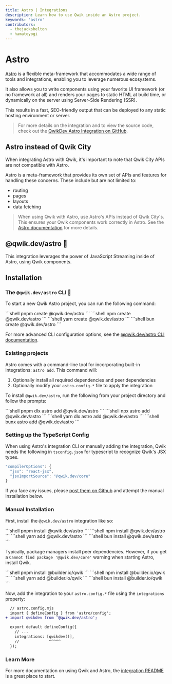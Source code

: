 ```yaml
---
title: Astro | Integrations
description: Learn how to use Qwik inside an Astro project.
keywords: 'astro'
contributors:
  - thejackshelton
  - hamatoyogi
---
```



# Astro

[Astro](https://astro.build/) is a flexible meta-framework that accommodates a wide range of tools and integrations, enabling you to leverage numerous ecosystems.

It also allows you to write components using your favorite UI framework (or no framework at all) and renders your pages to static HTML at build time, or dynamically on the server using Server-Side Rendering (SSR). 

This results in a fast, SEO-friendly output that can be deployed to any static hosting environment or server.

> For more details on the integration and to view the source code, check out the [QwikDev Astro Integration on GitHub](https://github.com/QwikDev/astro).

## Astro instead of Qwik City

When integrating Astro with Qwik, it's important to note that Qwik City APIs are not compatible with Astro. 

Astro is a meta-framework that provides its own set of APIs and features for handling these concerns. 
These include but are not limited to:
- routing 
- pages
- layouts
- data fetching

> When using Qwik with Astro, use Astro's APIs instead of Qwik City's. This ensures your Qwik components work correctly in Astro. See the [Astro documentation](https://docs.astro.build) for more details.

## @qwik.dev/astro 💜

This integration leverages the power of JavaScript Streaming inside of Astro, using Qwik components.

## Installation

### The `@qwik.dev/astro` CLI 🦾

To start a new Qwik Astro project, you can run the following command:

  <PackageManagerTabs>
  <span q:slot="pnpm">
  ```shell
  pnpm create @qwik.dev/astro
  ```
  </span>
  <span q:slot="npm">
  ```shell
  npm create @qwik.dev/astro
  ```
  </span>
  <span q:slot="yarn">
  ```shell
  yarn create @qwik.dev/astro
  ```
  </span>
  <span q:slot="bun">
  ```shell
  bun create @qwik.dev/astro
  ```
  </span>
  </PackageManagerTabs>

  For more advanced CLI configuration options, see the [@qwik.dev/astro CLI documentation](https://github.com/QwikDev/astro/blob/main/libs/create-qwikdev-astro/README.md).


### Existing projects

Astro comes with a command-line tool for incorporating built-in integrations: `astro add`. This command will:

1. Optionally install all required dependencies and peer dependencies
2. Optionally modify your `astro.config.*` file to apply the integration

To install `@qwik.dev/astro`, run the following from your project directory and follow the prompts:

<PackageManagerTabs>
<span q:slot="pnpm">
```shell
pnpm dlx astro add @qwik.dev/astro
```
</span>
<span q:slot="npm">
```shell
npx astro add @qwik.dev/astro
```
</span>
<span q:slot="yarn">
```shell
yarn dlx astro add @qwik.dev/astro
```
</span>
<span q:slot="bun">
```shell
bunx astro add @qwik.dev/astro
```
</span>
</PackageManagerTabs>

### Setting up the TypeScript Config

When using Astro's integration CLI or manually adding the integration, Qwik needs the following in `tsconfig.json` for typescript to recognize Qwik's JSX types.

```ts
"compilerOptions": {
  "jsx": "react-jsx",
  "jsxImportSource": "@qwik.dev/core"
}
```

If you face any issues, please [post them on Github](https://github.com/QwikDev/astro/issues) and attempt the manual installation below.

### Manual Installation

First, install the `@qwik.dev/astro` integration like so:

<PackageManagerTabs>
<span q:slot="pnpm">
```shell
pnpm install @qwik.dev/astro
```
</span>
<span q:slot="npm">
```shell
npm install @qwik.dev/astro
```
</span>
<span q:slot="yarn">
```shell
yarn add @qwik.dev/astro
```
</span>
<span q:slot="bun">
```shell
bun install @qwik.dev/astro
```
</span>
</PackageManagerTabs>

Typically, package managers install peer dependencies. However, if you get a `Cannot find package '@qwik.dev/core'` warning when starting Astro, install Qwik.

<PackageManagerTabs>
<span q:slot="pnpm">
```shell
pnpm install @builder.io/qwik
```
</span>
<span q:slot="npm">
```shell
npm install @builder.io/qwik
```
</span>
<span q:slot="yarn">
```shell
yarn add @builder.io/qwik
```
</span>
<span q:slot="bun">
```shell
bun install @builder.io/qwik
```
</span>
</PackageManagerTabs>

Now, add the integration to your `astro.config.*` file using the `integrations` property:

```diff lang="js" "qwikdev()"
  // astro.config.mjs
  import { defineConfig } from 'astro/config';
+ import qwikdev from '@qwik.dev/astro';

  export default defineConfig({
    // ...
    integrations: [qwikdev()],
    //             ^^^^^
  });
```

### Learn More

For more documentation on using Qwik and Astro, the [integration README](https://github.com/QwikDev/astro) is a great place to start.


